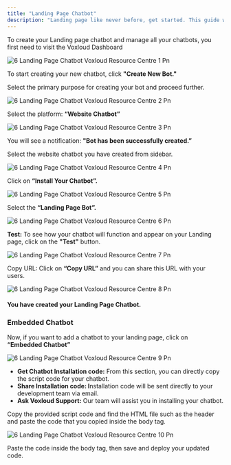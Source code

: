 ```yaml
---
title: "Landing Page Chatbot"
description: "Landing page like never before, get started. This guide will walk you through the steps to create your Landing Page chatbot."
---
```


To create your Landing page chatbot and manage all your chatbots, you first need to visit the  Voxloud Dashboard

![6 Landing Page Chatbot Voxloud Resource Centre 1 Pn](/images/how-botpenguin-works/create-newchatbot/6.landing_page_chatbot__Voxloud_resource_centre-1.png)

To start creating your new chatbot, click **"Create New Bot."**

Select the primary purpose for creating your bot and proceed further.

![6 Landing Page Chatbot Voxloud Resource Centre 2 Pn](/images/how-botpenguin-works/create-newchatbot/6.landing_page_chatbot__Voxloud_resource_centre-2.png)

Select the platform: **“Website Chatbot”**

![6 Landing Page Chatbot Voxloud Resource Centre 3 Pn](/images/how-botpenguin-works/create-newchatbot/6.landing_page_chatbot__Voxloud_resource_centre-3.png)

You will see a notification: **"Bot has been successfully created.”**

Select the website chatbot you have created from sidebar.

![6 Landing Page Chatbot Voxloud Resource Centre 4 Pn](/images/how-botpenguin-works/create-newchatbot/6.landing_page_chatbot__Voxloud_resource_centre-4.png)

Click on **“Install Your Chatbot”.**

![6 Landing Page Chatbot  Voxloud Resource Centre 5 Pn](/images/how-botpenguin-works/create-newchatbot/6.landing_page_chatbot__Voxloud_resource_centre-5.png)

Select the **“Landing Page Bot”.**

![6 Landing Page Chatbot  Voxloud Resource Centre 6 Pn](/images/how-botpenguin-works/create-newchatbot/6.landing_page_chatbot__Voxloud_resource_centre-6.png)

**Test:** To see how your chatbot will function and appear on your Landing page, click on the **"Test"** button.

![6 Landing Page Chatbot  Voxloud Resource Centre 7 Pn](/images/how-botpenguin-works/create-newchatbot/6.landing_page_chatbot__Voxloud_resource_centre-7.png)

Copy URL: Click on **“Copy URL”** and you can share this URL with your users.

![6 Landing Page Chatbot  Voxloud Resource Centre 8 Pn](/images/how-botpenguin-works/create-newchatbot/6.landing_page_chatbot__Voxloud_resource_centre-8.png)

#### **You have created your Landing Page Chatbot.**

### **Embedded Chatbot**

Now, if you want to add a chatbot to your landing page, click on **“Embedded Chatbot”**

![6 Landing Page Chatbot  Voxloud Resource Centre 9 Pn](/images/how-botpenguin-works/create-newchatbot/6.landing_page_chatbot__Voxloud_resource_centre-9.png)

- **Get Chatbot Installation code:** From this section, you can directly copy the script code for your chatbot.
- **Share Installation code: I**nstallation code will be sent directly to your development team via email.
- **Ask  Voxloud Support:** Our team will assist you in installing your chatbot.

Copy the provided script code and find the HTML file such as the header and paste the code that you copied inside the body tag.

![6 Landing Page Chatbot  Voxloud Resource Centre 10 Pn](/images/how-botpenguin-works/create-newchatbot/6.landing_page_chatbot__Voxloud_resource_centre-10.png)

Paste the code inside the body tag, then save and deploy your updated code.